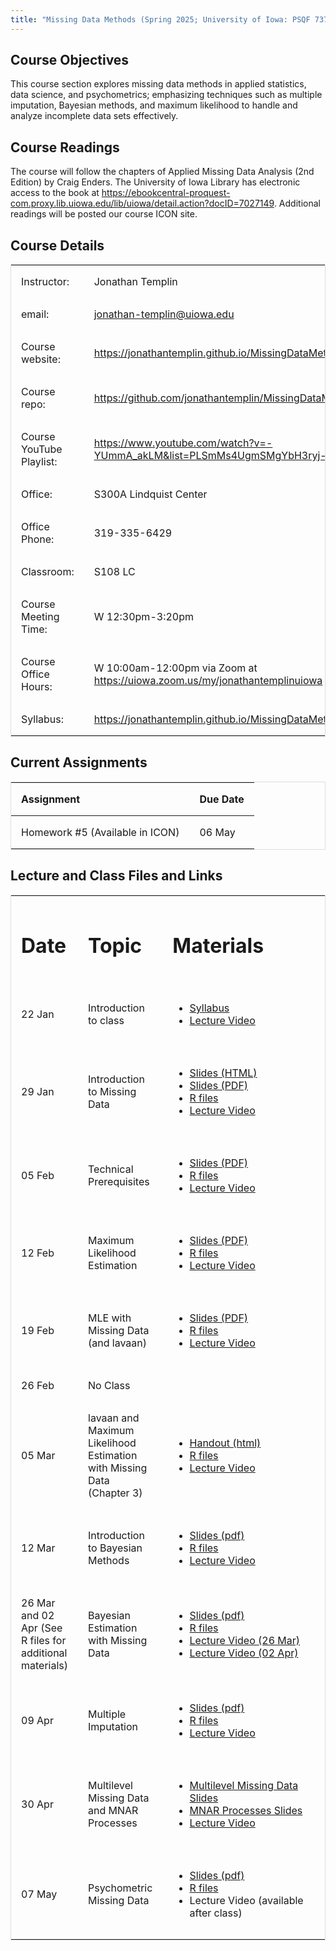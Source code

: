 ```yaml
---
title: "Missing Data Methods (Spring 2025; University of Iowa: PSQF 7375)"
---
```


## Course Objectives

This course section explores missing data methods in applied statistics, data science, and psychometrics; emphasizing techniques such as multiple imputation, Bayesian methods, and maximum likelihood to handle and analyze incomplete data sets effectively.

## Course Readings

The course will follow the chapters of Applied Missing Data Analysis (2nd Edition) by Craig Enders. The University of Iowa Library has electronic access to the book at <https://ebookcentral-proquest-com.proxy.lib.uiowa.edu/lib/uiowa/detail.action?docID=7027149>. Additional readings will be posted our course ICON site.

## Course Details

+--------------------------+---------------------------------------------------------------------------------------+
| Instructor:              | Jonathan Templin                                                                      |
+--------------------------+---------------------------------------------------------------------------------------+
| email:                   | [jonathan-templin\@uiowa.edu](mailto:jonathan-templin@uiowa.edu)                      |
+--------------------------+---------------------------------------------------------------------------------------+
| Course website:          | <https://jonathantemplin.github.io/MissingDataMethods2025/>                           |
+--------------------------+---------------------------------------------------------------------------------------+
| Course repo:             | <https://github.com/jonathantemplin/MissingDataMethods2025>                           |
+--------------------------+---------------------------------------------------------------------------------------+
| Course YouTube Playlist: | <https://www.youtube.com/watch?v=-YUmmA_akLM&list=PLSmMs4UgmSMgYbH3ryj-BTk7F7WWbgWPO> |
+--------------------------+---------------------------------------------------------------------------------------+
| Office:                  | S300A Lindquist Center                                                                |
+--------------------------+---------------------------------------------------------------------------------------+
| Office Phone:            | 319-335-6429                                                                          |
+--------------------------+---------------------------------------------------------------------------------------+
| Classroom:               | S108 LC                                                                               |
+--------------------------+---------------------------------------------------------------------------------------+
| Course Meeting Time:     | W 12:30pm-3:20pm                                                                      |
+--------------------------+---------------------------------------------------------------------------------------+
| Course Office Hours:     | W 10:00am-12:00pm via Zoom at <https://uiowa.zoom.us/my/jonathantemplinuiowa>         |
+--------------------------+---------------------------------------------------------------------------------------+
| Syllabus:                | <https://jonathantemplin.github.io/MissingDataMethods2025/s25mdm_syllabus.html>       |
+--------------------------+---------------------------------------------------------------------------------------+

## Current Assignments

| Assignment                      | Due Date |
|---------------------------------|----------|
| Homework #5 (Available in ICON) | 06 May   |

## Lecture and Class Files and Links

```{=html}
<style>
table {
  border-collapse: collapse;
  width: 100%;
  border: 1px solid #ddd;
}

th, td {
  text-align: left;
  padding: 16px;
}
</style>
```

+----------------------------------------------------------+------------------------------------------------------------------------+------------------------------------------------------------------------------------------------------------------------------------------------------------------------------+
| # Date                                                   | # Topic                                                                | # Materials                                                                                                                                                                  |
+----------------------------------------------------------+------------------------------------------------------------------------+------------------------------------------------------------------------------------------------------------------------------------------------------------------------------+
| 22 Jan                                                   | Introduction to class                                                  | -   [Syllabus](https://jonathantemplin.github.io/MissingDataMethods2025/s25mdm_syllabus.html)                                                                                |
|                                                          |                                                                        | -   [Lecture Video](https://www.youtube.com/watch?v=-YUmmA_akLM&list=PLSmMs4UgmSMgYbH3ryj-BTk7F7WWbgWPO)                                                                     |
+----------------------------------------------------------+------------------------------------------------------------------------+------------------------------------------------------------------------------------------------------------------------------------------------------------------------------+
| 29 Jan                                                   | Introduction to Missing Data                                           | -   [Slides (HTML)](https://jonathantemplin.github.io/MissingDataMethods2025/_lectures/01_Introduction_to_Missing_Data/01_Introduction_Missing_Data_S2025.html#/title-slide) |
|                                                          |                                                                        | -   [Slides (PDF)](https://jonathantemplin.github.io/MissingDataMethods2025/_lectures/01_Introduction_to_Missing_Data/01_Introduction_Missing_Data_S2025.pdf)                |
|                                                          |                                                                        | -   [R files](https://github.com/jonathantemplin/MissingDataMethods2025/tree/main/_lectures/01_Introduction_to_Missing_Data)                                                 |
|                                                          |                                                                        | -   [Lecture Video](https://youtu.be/UbO_SZXaTcg)                                                                                                                            |
+----------------------------------------------------------+------------------------------------------------------------------------+------------------------------------------------------------------------------------------------------------------------------------------------------------------------------+
| 05 Feb                                                   | Technical Prerequisites                                                | -   [Slides (PDF)](https://jonathantemplin.github.io/MissingDataMethods2025/_lectures/02_Technical_Prerequisites/02_Technical_Prerequisites_S2025.pdf)                       |
|                                                          |                                                                        | -   [R files](https://github.com/jonathantemplin/MissingDataMethods2025/tree/main/_lectures/02_Technical_Prerequisites)                                                      |
|                                                          |                                                                        | -   [Lecture Video](https://youtu.be/LVLebx5hweI)                                                                                                                            |
+----------------------------------------------------------+------------------------------------------------------------------------+------------------------------------------------------------------------------------------------------------------------------------------------------------------------------+
| 12 Feb                                                   | Maximum Likelihood Estimation                                          | -   [Slides (PDF)](https://jonathantemplin.github.io/MissingDataMethods2025/_lectures/03_Maximum_Likelihood_Estimation/03_Maximum_Likelihood_Estimation_S2025.pdf)           |
|                                                          |                                                                        | -   [R files](https://github.com/jonathantemplin/MissingDataMethods2025/tree/main/_lectures/03_Maximum_Likelihood_Estimation)                                                |
|                                                          |                                                                        | -   [Lecture Video](https://youtu.be/e4iMA0XB9qw)                                                                                                                            |
+----------------------------------------------------------+------------------------------------------------------------------------+------------------------------------------------------------------------------------------------------------------------------------------------------------------------------+
| 19 Feb                                                   | MLE with Missing Data (and lavaan)                                     | -   [Slides (PDF)](https://jonathantemplin.github.io/MissingDataMethods2025/_lectures/04_lavaan_and_Missing_Data_Using_MLEs/04_lavaan_and_Missing_Data_Using_MLE_S2025.pdf)  |
|                                                          |                                                                        | -   [R files](https://github.com/jonathantemplin/MissingDataMethods2025/tree/main/_lectures/04_lavaan_and_Missing_Data_Using_MLEs)                                           |
|                                                          |                                                                        | -   [Lecture Video](https://youtu.be/e4iMA0XB9qw)                                                                                                                            |
+----------------------------------------------------------+------------------------------------------------------------------------+------------------------------------------------------------------------------------------------------------------------------------------------------------------------------+
| 26 Feb                                                   | No Class                                                               |                                                                                                                                                                              |
+----------------------------------------------------------+------------------------------------------------------------------------+------------------------------------------------------------------------------------------------------------------------------------------------------------------------------+
| 05 Mar                                                   | lavaan and Maximum Likelihood Estimation with Missing Data (Chapter 3) | -   [Handout (html)](https://jonathantemplin.github.io/MissingDataMethods2025/_lectures/05_Missing_Data_with_MLEs/05_MLE_with_Missing_Data.html)                             |
|                                                          |                                                                        | -   [R files](https://github.com/jonathantemplin/MissingDataMethods2025/tree/main/_lectures/05_Missing_Data_with_MLEs)                                                       |
|                                                          |                                                                        | -   [Lecture Video](https://youtu.be/o8G5bN-6QSg)                                                                                                                            |
+----------------------------------------------------------+------------------------------------------------------------------------+------------------------------------------------------------------------------------------------------------------------------------------------------------------------------+
| 12 Mar                                                   | Introduction to Bayesian Methods                                       | -   [Slides (pdf)](https://jonathantemplin.github.io/MissingDataMethods2025/_lectures/06_Bayesian_Estimation/06_Introduction_to_Bayesian.pdf)                                |
|                                                          |                                                                        | -   [R files](https://github.com/jonathantemplin/MissingDataMethods2025/tree/main/_lectures/06_Bayesian_Estimation)                                                          |
|                                                          |                                                                        | -   [Lecture Video](https://youtu.be/Su9LCvlAa7E)                                                                                                                            |
+----------------------------------------------------------+------------------------------------------------------------------------+------------------------------------------------------------------------------------------------------------------------------------------------------------------------------+
| 26 Mar and 02 Apr (See R files for additional materials) | Bayesian Estimation with Missing Data                                  | -   [Slides (pdf)](https://jonathantemplin.github.io/MissingDataMethods2025/_lectures/07_Missing_Data_with_Bayeisan/07_Bayesian_with_Missing_data.html)                      |
|                                                          |                                                                        | -   [R files](https://github.com/jonathantemplin/MissingDataMethods2025/tree/main/_lectures/07_Missing_Data_with_Bayeisan)                                                   |
|                                                          |                                                                        | -   [Lecture Video (26 Mar)](https://youtu.be/Asj2vD8C130)                                                                                                                   |
|                                                          |                                                                        | -   [Lecture Video (02 Apr)](https://youtu.be/k4rbJqrN6Ms)                                                                                                                   |
+----------------------------------------------------------+------------------------------------------------------------------------+------------------------------------------------------------------------------------------------------------------------------------------------------------------------------+
| 09 Apr                                                   | Multiple Imputation                                                    | -   [Slides (pdf)](https://jonathantemplin.github.io/MissingDataMethods2025/_lectures/08_Multiple_Imputation/08_Multiple_Imputation.html)                                    |
|                                                          |                                                                        | -   [R files](https://github.com/jonathantemplin/MissingDataMethods2025/tree/main/_lectures/08_Multiple_Imputation)                                                          |
|                                                          |                                                                        | -   [Lecture Video](https://youtu.be/d6KvuYFV5xc)                                                                                                                            |
+----------------------------------------------------------+------------------------------------------------------------------------+------------------------------------------------------------------------------------------------------------------------------------------------------------------------------+
| 30 Apr                                                   | Multilevel Missing Data and MNAR Processes                             | -   [Multilevel Missing Data Slides](https://jonathantemplin.github.io/MissingDataMethods2025/_lectures/09_Multilevel_Missing_Data/09_Multilevel_Missing_Data_And_NMAR.html) |
|                                                          |                                                                        | -   [MNAR Processes Slides](https://jonathantemplin.github.io/MissingDataMethods2025/_lectures/10_Missing_Not_At_Random/10_Missing_Not_At_Random.html)                       |
|                                                          |                                                                        | -   [Lecture Video](https://youtu.be/RWFo9cb4FZk)                                                                                                                            |
+----------------------------------------------------------+------------------------------------------------------------------------+------------------------------------------------------------------------------------------------------------------------------------------------------------------------------+
| 07 May                                                   | Psychometric Missing Data                                              | -   [Slides (pdf)](https://jonathantemplin.github.io/MissingDataMethods2025/_lectures/11_Psychometric_Missing_Data/11_Psychometric_Missing_data.pdf)                         |
|                                                          |                                                                        | -   [R files](https://github.com/jonathantemplin/MissingDataMethods2025/tree/main/_lectures/11_Psychometric_Missing_Data)                                                    |
|                                                          |                                                                        | -   Lecture Video (available after class)                                                                                                                                    |
+----------------------------------------------------------+------------------------------------------------------------------------+------------------------------------------------------------------------------------------------------------------------------------------------------------------------------+
